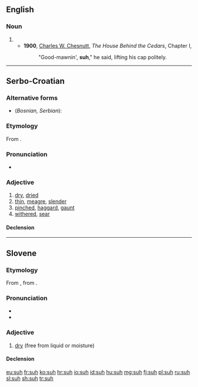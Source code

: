 {{also|SUH}}
==English==

===Noun===
{{head|en|noun}}

# {{eye dialect of|sir|lang=en}}
#* '''1900''', [[w:Charles W. Chesnutt|Charles W. Chesnutt]], ''The House Behind the Cedars'', Chapter I,
#*: "Good-mawnin', '''suh'''," he said, lifting his cap politely.

----

==Serbo-Croatian==

===Alternative forms===
* (''Bosnian, Serbian''): {{l|sh|sȗv}}

===Etymology===
From {{inh|sh|sla-pro|*suxъ}}.

===Pronunciation===
* {{IPA|/sûːx/|lang=sh}}

===Adjective===
{{sh-adjective|head=sȗh|def=suhi|def_a=sȗhī|comp=suši|comp_a=sȕšī}} {{lb|sh|Croatia}}

# [[dry]], [[dried]]
# [[thin]], [[meagre]], [[slender]] {{qualifier|of a man}}
# [[pinched]], [[haggard]], [[gaunt]] {{qualifier|of a face}}
# [[withered]], [[sear]]

====Declension====
{{sh-adj-full|suh|o|suš|e}}

----

==Slovene==

===Etymology===
From {{inh|sl|sla-pro|*suxъ}}, from {{etyl|ine-bsl-pro|sl}} {{m|ine-bsl-pro|*saušas}}.

===Pronunciation===
* {{IPA|lang=sl|/ˈsúːx/}}
* {{sl-tonal|sȗh}}

===Adjective===
{{sl-adj|súh|bolj}}

# [[dry]] (free from liquid or moisture)

====Declension====
{{sl-decl-adj|súh}}
{{rfinfl|sl|adjective}}<!-- also súh, súha, suhó -->

[[eu:suh]]
[[fr:suh]]
[[ko:suh]]
[[hr:suh]]
[[io:suh]]
[[id:suh]]
[[hu:suh]]
[[mg:suh]]
[[fj:suh]]
[[pl:suh]]
[[ru:suh]]
[[sl:suh]]
[[sh:suh]]
[[tr:suh]]